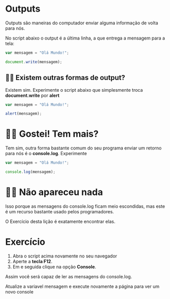Outputs
==========

Outputs são maneiras do computador enviar alguma informação de volta para nós. 

No script abaixo o output é a última linha, a que entrega a mensagem para a tela:

```javascript
var mensagem = "Olá Mundo!";

document.write(mensagem);
```

👵🏻 Existem outras formas de output?
------------------------------------

Existem sim. Experimente o script abaixo que simplesmente troca **document.write** por **alert**

```javascript
var mensagem = "Olá Mundo!";

alert(mensagem);
```

👵🏻 Gostei! Tem mais?
=====================

Tem sim, outra forma bastante comum do seu programa enviar um retorno para nós é o **console.log**. Experimente

```javascript
var mensagem = "Olá Mundo!";

console.log(mensagem);
```

👵🏻 Não apareceu nada
=======================

Isso porque as mensagens do console.log ficam meio escondidas, mas este é um recurso bastante usado pelos programadores.

O Exercício desta lição é exatamente encontrar elas.

Exercício
============

1. Abra o script acima novamente no seu navegador
2. Aperte a **tecla F12**.
2. Em e seguida clique na opção **Console**.

Assim você será capaz de ler as mensagens do console.log. 

Atualize a variavel mensagem e execute novamente a página para ver um novo console




